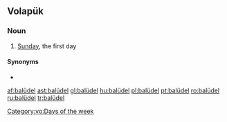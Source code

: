 ==Volapük==

===Noun===
{{head|vo|noun}}

# {{label|vo|archaic}} [[Sunday]], the first day

====Synonyms====
* {{l|vo|sudel}}

[[Category:vo:Days of the week]]

[[af:balüdel]]
[[ast:balüdel]]
[[gl:balüdel]]
[[hu:balüdel]]
[[pl:balüdel]]
[[pt:balüdel]]
[[ro:balüdel]]
[[ru:balüdel]]
[[tr:balüdel]]